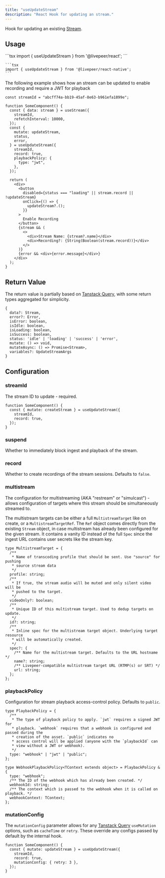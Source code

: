 ```yaml
---
title: "useUpdateStream"
description: "React Hook for updating an stream."
---
```


Hook for updating an existing [Stream](https://github.com/livepeer/livepeer-react/blob/main/packages/core/src/types/livepeer.ts).

## Usage

<Tabs>
  <Tab title="React">
    ```tsx 
    import { useUpdateStream } from '@livepeer/react';
    ```

  </Tab>
 <Tab title="React Native">

    ```tsx
    import { useUpdateStream } from '@livepeer/react-native';
    ```

  </Tab>
</Tabs>

The following example shows how an stream can be updated to enable recording and
require a JWT for playback

```tsx
const streamId = "abcff74a-bb19-45af-8e63-b961efa1899e";

function SomeComponent() {
  const { data: stream } = useStream({
    streamId,
    refetchInterval: 10000,
  });
  const {
    mutate: updateStream,
    status,
    error,
  } = useUpdateStream({
    streamId,
    record: true,
    playbackPolicy: {
      type: "jwt",
    },
  });

  return (
    <div>
      <button
        disabled={status === "loading" || stream.record || !updateStream}
        onClick={() => {
          updateStream?.();
        }}
      >
        Enable Recording
      </button>
      {stream && (
        <>
          <div>Stream Name: {stream?.name}</div>
          <div>Recording?: {String(Boolean(stream.record))}</div>
        </>
      )}
      {error && <div>{error.message}</div>}
    </div>
  );
}
```

## Return Value

The return value is partially based on [Tanstack Query](https://tanstack.com/query/v4/docs/reference/useMutation), with some return types
aggregated for simplicity.

```tsx
{
  data?: Stream,
  error?: Error,
  isError: boolean,
  isIdle: boolean,
  isLoading: boolean,
  isSuccess: boolean,
  status: 'idle' | 'loading' | 'success' | 'error',
  mutate: () => void,
  mutateAsync: () => Promise<Stream>,
  variables?: UpdateStreamArgs
}
```

## Configuration

### streamId

The stream ID to update - required.

```tsx
function SomeComponent() {
  const { mutate: createStream } = useUpdateStream({
    streamId,
    record: true,
  });
}
```

### suspend

Whether to immediately block ingest and playback of the stream.

### record

Whether to create recordings of the stream sessions. Defaults to `false`.

### multistream

The configuration for multistreaming (AKA "restream" or "simulcast") - allows configuration of targets where this stream should be simultaneously streamed to.

The multistream targets can be either a full `MultistreamTarget` like on create, or a `MultistreamTargetRef`. The `Ref` object comes directly
from the existing `Stream` object, in case multistream has already been configured for the given stream. It contains a vanity ID instead of the full
`Spec` since the ingest URL contains user secrets like the stream key.

```tsx
type MultistreamTarget = {
  /**
   * Name of transcoding profile that should be sent. Use "source" for pushing
   * source stream data
   */
  profile: string;
  /**
   * If true, the stream audio will be muted and only silent video will be
   * pushed to the target.
   */
  videoOnly?: boolean;
  /**
   * Unique ID of this multistream target. Used to dedup targets on update.
   */
  id?: string;
  /**
   * Inline spec for the multistream target object. Underlying target resource
   * will be automatically created.
   */
  spec?: {
    /** Name for the multistream target. Defaults to the URL hostname */
    name?: string;
    /** Livepeer-compatible multistream target URL (RTMP(s) or SRT) */
    url: string;
  };
};
```

### playbackPolicy

Configuration for stream playback access-control policy. Defaults to `public`.

```tsx
type PlaybackPolicy = {
  /**
   * The type of playback policy to apply. `jwt` requires a signed JWT for
   * playback. `webhook` requires that a webhook is configured and passed during the
   * creation of the asset. `public` indicates no
   * access control will be applied (anyone with the `playbackId` can
   * view without a JWT or webhook).
   */
  type: "webhook" | "jwt" | "public";
};

type WebhookPlaybackPolicy<TContext extends object> = PlaybackPolicy & {
  type: "webhook";
  /** The ID of the webhook which has already been created. */
  webhookId: string;
  /** The context which is passed to the webhook when it is called on playback. */
  webhookContext: TContext;
};
```

### mutationConfig

The `mutationConfig` parameter allows for any [Tanstack Query](https://tanstack.com/query/v4/docs/reference/useMutation) `useMutation` options, such as
`cacheTime` or `retry`. These override any configs passed by default by the internal hook.

```tsx
function SomeComponent() {
  const { mutate: updateStream } = useUpdateStream({
    streamId,
    record: true,
    mutationConfig: { retry: 3 },
  });
}
```
